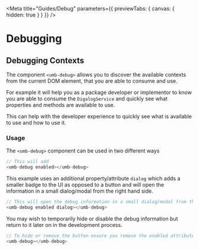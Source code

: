
<Meta title="Guides/Debug" parameters={{ previewTabs: { canvas: { hidden: true } } }} />



# Debugging

## Debugging Contexts

The component `<umb-debug>` allows you to discover the available contexts from the current DOM element, that you are able to consume and use.

For example it will help you as a package developer or implementor to know you are able to consume the `DigalogService` and quickly see what properties and methods are available to use.

This can help with the developer experience to quickly see what is available to use and how to use it.

### Usage
The `<umb-debug>` component can be used in two different ways


```typescript
// This will add 
<umb-debug enabled></umb-debug>
```

This example uses an additional property/attribute `dialog` which adds a smaller badge to the UI as opposed to a button and will open the information in a small dialog/modal from the right hand side.

```typescript
// This will open the debug information in a small dialog/modal from the right hand side
<umb-debug enabled dialog></umb-debug>
```

You may wish to temporarily hide or disable the debug information but return to it later on in the development process.

```typescript
// To hide or remove the button ensure you remove the enabled attribute or set the enabled property to false
<umb-debug></umb-debug>
```
